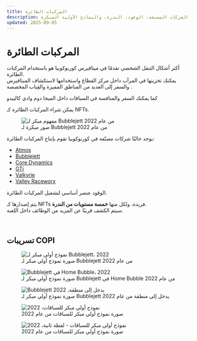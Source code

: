 ```yaml
---
title: المركبات الطائرة
description: نظرة عامة على المركبات الطائرة في كورنوكوبيا، الشركات المصنعة، الوقود، الندرة، والنماذج الأولية المبكرة.
updated: 2025-09-05
---
```


# المركبات الطائرة  

أكثر أشكال التنقل الشخصي تقدمًا في ميتافيرس كورنوكوبيا هو باستخدام المركبات الطائرة.  
يمكنك تخزينها في المرآب داخل مركز القطاع واستخدامها لاستكشاف الميتافيرس والسفر إلى العديد من المناطق المميزة  والقِباب المخصصة .  

كما يمكنك السفر والمنافسة في السباقات داخل الميجا دوم وادي كالييدو 

<div className="note-box">
  يمكن شراء المركبات الطائرة كـ NFTs.
</div>  

<figure>
  <img src="/images/themed-zones/transport/flying-vehicles/bubblejett-early-2022.avif" alt="مفهوم مبكر لـ Bubblejett من عام 2022" />
  <figcaption>صور مبكرة لـ Bubblejett من عام 2022</figcaption>
</figure>  

يوجد حاليًا شركات مصنّعة في كورنوكوبيا تقوم بإنتاج المركبات الطائرة:  

<ul className="styled-list">
  <li><a href="/blockchain/nfts/nft-flying-vehicles/atmos">Atmos</a></li>
  <li><a href="/blockchain/nfts/nft-flying-vehicles/bubblejett">Bubblejett</a></li>
  <li><a href="/blockchain/nfts/nft-flying-vehicles/core-dynamics">Core Dynamics</a></li>
  <li><a href="/blockchain/nfts/nft-flying-vehicles/gti">GTi</a></li>
  <li><a href="https://copiwiki.cornucopias.io/blockchain/nfts/nft-flying-vehicles/valkyrie">Valkyrie</a></li>
  <li><a href="/blockchain/nfts/nft-flying-vehicles/valley-raceworx">Valley Raceworx</a></li>
</ul>  

<div className="note-box">
  الوقود عنصر أساسي لتشغيل المركبات الطائرة.
</div>  

يتم إصدارها كـ NFTs فريدة، ولكل منها **خمسة مستويات من الندرة**.  
سيتم الكشف قريبًا عن المزيد من الوظائف داخل اللعبة.  

</br>  

## تسريبات COPI  

<figure>
  <img src="/images/themed-zones/transport/flying-vehicles/prototypes/2022-bubblejett-1.avif" alt="نموذج أولي مبكر لـ Bubblejett، 2022" />
  <figcaption>صورة نموذج أولي مبكر لـ Bubblejett من عام 2022</figcaption>
</figure>  

<figure>
  <img src="/images/themed-zones/transport/flying-vehicles/prototypes/2022-bubblejett-home-bubble.avif" alt="Bubblejett في Home Bubble، 2022" />
  <figcaption>صورة نموذج أولي مبكر لـ Bubblejett في Home Bubble من عام 2022</figcaption>
</figure>  

<figure>
  <img src="/images/themed-zones/transport/flying-vehicles/prototypes/2022-bubblejett-entering-zone.avif" alt="Bubblejett يدخل إلى منطقة، 2022" />
  <figcaption>صورة نموذج أولي مبكر لـ Bubblejett يدخل إلى منطقة من عام 2022</figcaption>
</figure>  

<figure>
  <img src="/images/themed-zones/transport/flying-vehicles/prototypes/2022-racing-1.avif" alt="نموذج أولي مبكر للسباقات، 2022" />
  <figcaption>صورة نموذج أولي مبكر للسباقات من عام 2022</figcaption>
</figure>  

<figure>
  <img src="/images/themed-zones/transport/flying-vehicles/prototypes/2022-racing-2.avif" alt="نموذج أولي مبكر للسباقات - لقطة ثانية، 2022" />
  <figcaption>صورة نموذج أولي مبكر للسباقات من عام 2022</figcaption>
</figure>  
